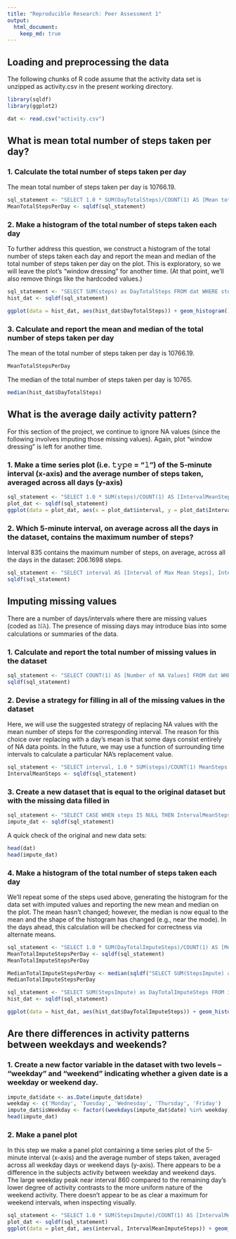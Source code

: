 ```yaml
---
title: "Reproducible Research: Peer Assessment 1"
output: 
  html_document:
    keep_md: true
---
```



## Loading and preprocessing the data

The following chunks of R code assume that the activity data set is unzipped as activity.csv in the present working directory.
```r
library(sqldf)
library(ggplot2)

dat <- read.csv("activity.csv")
```
## What is mean total number of steps taken per day?
### 1. Calculate the total number of steps taken per day
The mean total number of steps taken per day is 10766.19.
```r
sql_statement <- "SELECT 1.0 * SUM(DayTotalSteps)/COUNT(1) AS [Mean total number of steps taken per day] FROM (SELECT SUM(steps) as DayTotalSteps FROM dat WHERE steps IS NOT NULL GROUP BY date)"
MeanTotalStepsPerDay <- sqldf(sql_statement)
```
### 2. Make a histogram of the total number of steps taken each day
To further address this question, we construct a histogram of the total number of steps taken each day and report the mean and median of the total number of steps taken per day on the plot. This is exploratory, so we will leave the plot's "window dressing" for another time. (At that point, we'll also remove things like the hardcoded values.)
```r
sql_statement <- "SELECT SUM(steps) as DayTotalSteps FROM dat WHERE steps IS NOT NULL GROUP BY date"
hist_dat <- sqldf(sql_statement)

ggplot(data = hist_dat, aes(hist_dat$DayTotalSteps)) + geom_histogram() + geom_vline(xintercept = 10766.19) + annotate("text", x = 10700, y = 9.4, label = "Mean = 10766.19, Median = 10765")
```

### 3. Calculate and report the mean and median of the total number of steps taken per day
The mean of the total number of steps taken per day is 10766.19.
```r
MeanTotalStepsPerDay
```

The median of the total number of steps taken per day is 10765.
```r
median(hist_dat$DayTotalSteps)
```

## What is the average daily activity pattern?
For this section of the project, we continue to ignore NA values (since the following involves imputing those missing values). Again, plot "window dressing" is left for another time.

### 1. Make a time series plot (i.e. 𝚝𝚢𝚙𝚎 = "𝚕") of the 5-minute interval (x-axis) and the average number of steps taken, averaged across all days (y-axis)
```r
sql_statement <- "SELECT 1.0 * SUM(steps)/COUNT(1) AS [IntervalMeanSteps], interval FROM dat WHERE steps IS NOT NULL GROUP BY interval"
plot_dat <- sqldf(sql_statement)
ggplot(data = plot_dat, aes(x = plot_dat$interval, y = plot_dat$IntervalMeanSteps, group = 1)) + geom_line()
```

### 2. Which 5-minute interval, on average across all the days in the dataset, contains the maximum number of steps?
Interval 835 contains the maximum number of steps, on average, across all the days in the dataset: 206.1698 steps.
```r
sql_statement <- "SELECT interval AS [Interval of Max Mean Steps], IntervalMeanSteps AS [Max Mean Steps] FROM plot_dat WHERE IntervalMeanSteps = (SELECT MAX(IntervalMeanSteps) from plot_dat)"
sqldf(sql_statement)
```

## Imputing missing values
There are a number of days/intervals where there are missing values (coded as 𝙽𝙰). The presence of missing days may introduce bias into some calculations or summaries of the data.

### 1. Calculate and report the total number of missing values in the dataset
```r
sql_statement <- "SELECT COUNT(1) AS [Number of NA Values] FROM dat WHERE steps IS NULL"
sqldf(sql_statement)
```

### 2. Devise a strategy for filling in all of the missing values in the dataset
Here, we will use the suggested strategy of replacing NA values with the mean number of steps for the corresponding interval. The reason for this choice over replacing with a day's mean is that some days consist entirely of NA data points. In the future, we may use a function of surrounding time intervals to calculate a particular NA's replacement value.
```r
sql_statement <- "SELECT interval, 1.0 * SUM(steps)/COUNT(1) MeanSteps FROM dat WHERE steps IS NOT NULL GROUP BY interval"
IntervalMeanSteps <- sqldf(sql_statement)
```

### 3. Create a new dataset that is equal to the original dataset but with the missing data filled in
```r
sql_statement <- "SELECT CASE WHEN steps IS NULL THEN IntervalMeanSteps.MeanSteps ELSE steps END AS StepsImpute, dat.date, dat.interval FROM dat LEFT JOIN IntervalMeanSteps ON dat.interval = IntervalMeanSteps.interval"
impute_dat <- sqldf(sql_statement)
```

A quick check of the original and new data sets:
```r
head(dat)
head(impute_dat)
```

### 4. Make a histogram of the total number of steps taken each day
We'll repeat some of the steps used above, generating the histogram for the data set with imputed values and reporting the new mean and median on the plot. The mean hasn't changed; however, the median is now equal to the mean and the shape of the histogram has changed (e.g., near the mode). In the days ahead, this calculation will be checked for correctness via alternate means.
```r
sql_statement <- "SELECT 1.0 * SUM(DayTotalImputeSteps)/COUNT(1) AS [Mean total number of steps (with imputation) taken per day] FROM (SELECT SUM(StepsImpute) as DayTotalImputeSteps FROM impute_dat GROUP BY date)"
MeanTotalImputeStepsPerDay <- sqldf(sql_statement)
MeanTotalImputeStepsPerDay

MedianTotalImputeStepsPerDay <- median(sqldf("SELECT SUM(StepsImpute) as DayTotalImputeSteps FROM impute_dat GROUP BY date")$DayTotalImputeSteps)
MedianTotalImputeStepsPerDay

sql_statement <- "SELECT SUM(StepsImpute) as DayTotalImputeSteps FROM impute_dat GROUP BY date"
hist_dat <- sqldf(sql_statement)

ggplot(data = hist_dat, aes(hist_dat$DayTotalImputeSteps)) + geom_histogram() + geom_vline(xintercept = 10766.19) + annotate("text", x = 10700, y = 12.4, label = "Mean = Median = 10766.19")
```

## Are there differences in activity patterns between weekdays and weekends?
### 1. Create a new factor variable in the dataset with two levels – “weekday” and “weekend” indicating whether a given date is a weekday or weekend day.
```r
impute_dat$date <- as.Date(impute_dat$date)
weekday <- c('Monday', 'Tuesday', 'Wednesday', 'Thursday', 'Friday')
impute_dat$isWeekday <- factor((weekdays(impute_dat$date) %in% weekday), levels = c(FALSE, TRUE), labels = c('weekend', 'weekday'))
head(impute_dat)
```

### 2. Make a panel plot
In this step we make a panel plot containing a time series plot of the 5-minute interval (x-axis) and the average number of steps taken, averaged across all weekday days or weekend days (y-axis). There appears to be a difference in the subjects activity between weekday and weekend days. The large weekday peak near interval 860 compared to the remaining day's lower degree of activity contrasts to the more uniform nature of the weekend activity. There doesn't appear to be as clear a maximum for weekend intervals, when inspecting visually.
```r
sql_statement <- "SELECT 1.0 * SUM(StepsImpute)/COUNT(1) AS [IntervalMeanImputeSteps], interval, isWeekday FROM impute_dat GROUP BY interval, isWeekday"
plot_dat <- sqldf(sql_statement)
ggplot(data = plot_dat, aes(interval, IntervalMeanImputeSteps)) + geom_line(color="firebrick",lwd = 1) + facet_wrap(~isWeekday, ncol = 1)
```